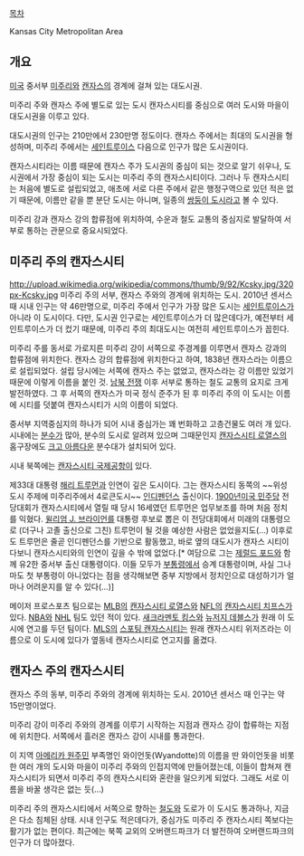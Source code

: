 [[목차]] 

Kansas City Metropolitan Area

== 개요 ==
[[미국]] 중서부 [[미주리]]와 [[캔자스]]의 경계에 걸쳐 있는 대도시권.

미주리 주와 캔자스 주에 별도로 있는 도시 캔자스시티를 중심으로 여러 도시와 마을이 대도시권을 이루고 있다.
 
대도시권의 인구는 210만에서 230만명 정도이다. 캔자스 주에서는 최대의 도시권을 형성하며, 미주리 주에서는 [[세인트루이스]] 다음으로 인구가 많은 도시권이다. 

캔자스시티라는 이름 때문에 캔자스 주가 도시권의 중심이 되는 것으로 알기 쉬우나, 도시권에서 가장 중심이 되는 도시는 미주리 주의 캔자스시티이다. 그러나 두 캔자스시티는 처음에 별도로 설립되었고, 애초에 서로 다른 주에서 같은 행정구역으로 있던 적은 없기 때문에, 이름만 같을 뿐 분단 도시는 아니며, 일종의 [[쌍둥이 도시]]라고 볼 수 있다.

미주리 강과 캔자스 강의 합류점에 위치하여, 수운과 철도 교통의 중심지로 발달하여 서부로 통하는 관문으로 중요시되었다. 

== 미주리 주의 캔자스시티 ==
http://upload.wikimedia.org/wikipedia/commons/thumb/9/92/Kcsky.jpg/320px-Kcsky.jpg
미주리 주의 서부, 캔자스 주와의 경계에 위치하는 도시. 2010년 센서스 때 시내 인구는 약 46만명으로, 미주리 주에서 인구가 가장 많은 도시는 [[세인트루이스]]가 아니라 이 도시이다. 다만, 도시권 인구로는 세인트루이스가 더 많은데다가, 예전부터 세인트루이스가 더 컸기 때문에, 미주리 주의 최대도시는 여전히 세인트루이스가 꼽힌다.

미주리 주를 동서로 가로지른 미주리 강이 서쪽으로 주경계를 이루면서 캔자스 강과의 합류점에 위치한다. 캔자스 강의 합류점에 위치한다고 하여, 1838년 캔자스라는 이름으로 설립되었다. 설립 당시에는 서쪽에 캔자스 주는 없었고, 캔자스라는 강 이름만 있었기 때문에 이렇게 이름을 붙인 것. [[남북 전쟁]] 이후 서부로 통하는 철도 교통의 요지로 크게 발전하였다. 그 후 서쪽의 캔자스가 미국 정식 준주가 된 후 미주리 주의 이 도시는 이름에 시티를 덧붙여 캔자스시티가 시의 이름이 되었다. 

중서부 지역중심지의 하나가 되어 시내 중심가는 꽤 번화하고 고층건물도 여러 개 있다. 시내에는 [[분수]]가 많아, 분수의 도시로 알려져 있으며 그때문인지 [[캔자스시티 로열스]]의 홈구장에도 [[크고 아름다운]] 분수대가 설치되어 있다. 

시내 북쪽에는 [[캔자스시티 국제공항]]이 있다. 

제33대 대통령 [[해리 트루먼]]과 인연이 깊은 도시이다. 그는 캔자스시티 동쪽의 ~~위성도시 주제에 미주리주에서 4로큰도시~~ [[인디펜던스]] 출신이다. [[1900년]][[미국 민주당]] 전당대회가 캔자스시티에서 열릴 때 당시 16세였던 트루먼은 업무보조를 하며 처음 정치를 익혔다. [[윌리엄 J. 브라이언]]를 대통령 후보로 뽑은 이 전당대회에서 미래의 대통령으로 (더구나 고졸 출신으로 그친) 트루먼이 될 것을 예상한 사람은 없었을지도(...) 이후로도 트루먼은 줄곧 인디펜던스를 기반으로 활동했고, 바로 옆의 대도시가 캔자스 시티이다보니 캔자스시티와의 인연이 깊을 수 밖에 없었다.[* 여담으로 그는 [[제럴드 포드]]와 함께 유2한 중서부 출신 대통령이다. 이들 모두가 [[부통령]]에서 승계 대통령이며, 사실 그나마도 첫 부통령이 아니었다는 점을 생각해보면 중부 지방에서 정치인으로 대성하기가 얼마나 어려운지를 알 수 있다(...)]

메이저 프로스포츠 팀으로는 [[MLB]]의 [[캔자스시티 로열스]]와 [[NFL]]의 [[캔자스시티 치프스]]가 있다. [[NBA]]와 [[NHL]] 팀도 있던 적이 있다. [[새크라멘토 킹스]]와 [[뉴저지 데블스]]가 원래 이 도시에 연고를 두던 팀이다. [[MLS]]의 [[스포팅 캔자스시티]]는 원래 캔자스시티 위저즈라는 이름으로 이 도시에 있다가 옆동네 캔자스시티로 연고지를 옮겼다.

== 캔자스 주의 캔자스시티 ==
캔자스 주의 동부, 미주리 주와의 경계에 위치하는 도시. 2010년 센서스 때 인구는 약 15만명이었다. 

미주리 강이 미주리 주와의 경계를 이루기 시작하는 지점과 캔자스 강이 합류하는 지점에 위치한다. 서쪽에서 흘러온 캔자스 강이 시내를 통과한다. 

이 지역 [[아메리카 원주민]] 부족명인 와이언돗(Wyandotte)의 이름을 딴 와이언돗을 비롯한 여러 개의 도시와 마을이 미주리 주와의 인접지역에 만들어졌는데, 이들이 합쳐져 캔자스시티가 되면서 미주리 주의 캔자스시티와 혼란을 일으키게 되었다. 그래도 서로 이름을 바꿀 생각은 없는 듯(...) 

미주리 주의 캔자스시티에서 서쪽으로 향하는 [[철도]]와 도로가 이 도시도 통과하나, 지금은 다소 침체된 상태. 시내 인구도 적은데다가, 중심가도 미주리 주 캔자스시티 쪽보다는 활기가 없는 편이다. 최근에는 북쪽 교외의 오버랜드파크가 더 발전하여 오버랜드파크의 인구가 더 많아졌다. 

